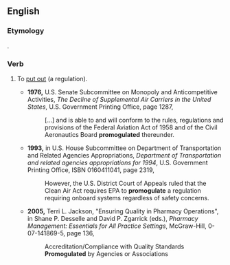==English==

===Etymology===
{{blend|promote|promulgate|lang=en}}.

===Verb===
{{en-verb|promogulat}}

# {{label|en|transitive|perhaps|_|nonstandard}} To [[put out]] (a regulation).
#* '''1976,''' U.S. Senate Subcommittee on Monopoly and Anticompetitive Activities, ''The Decline of Supplemental Air Carriers in the United States'', U.S. Government Printing Office, page 1287,
#*: [&hellip;] and is able to and will conform to the rules, regulations and provisions of the Federal Aviation Act of 1958 and of the Civil Aeronautics Board '''promogulated''' thereunder.
#* '''1993,''' in U.S. House Subcommittee on Department of Transportation and Related Agencies Appropriations, ''Department of Transportation and related agencies appropriations for 1994'', U.S. Government Printing Office, ISBN 0160411041, page 2319,
#*: However, the U.S. District Court of Appeals ruled that the Clean Air Act requires EPA to '''promogulate''' a regulation requiring onboard systems regardless of safety concerns.
#* '''2005,''' Terri L. Jackson, "Ensuring Quality in Pharmacy Operations", in Shane P. Desselle and David P. Zgarrick (eds.), ''Pharmacy Management: Essentials for All Practice Settings'', McGraw-Hill, 0-07-141869-5, page 136,
#*: Accreditation/Compliance with Quality Standards '''Promogulated''' by Agencies or Associations <!-- [sic] title-case and everything; this is a section heading -->